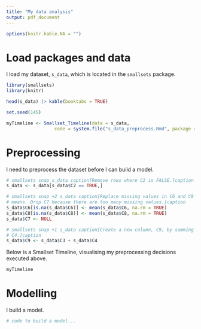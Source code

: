 ```yaml
---
title: "My data analysis"
output: pdf_document
---
```


```r
options(knitr.kable.NA = "")
```

# Load packages and data

I load my dataset, `s_data`, which is located in the `smallsets` package.

```r
library(smallsets)
library(knitr)

head(s_data) |> kable(booktabs = TRUE)
```

```r
set.seed(145)

myTimeline <- Smallset_Timeline(data = s_data,
                  code = system.file("s_data_preprocess.Rmd", package = "smallsets"))
```
                  
# Preprocessing

I need to preprocess the dataset before I can build a model.

```r
# smallsets snap s_data caption[Remove rows where C2 is FALSE.]caption
s_data <- s_data[s_data$C2 == TRUE,]

# smallsets snap +2 s_data caption[Replace missing values in C6 and C8 with column
# means. Drop C7 because there are too many missing values.]caption
s_data$C6[is.na(s_data$C6)] <- mean(s_data$C6, na.rm = TRUE)
s_data$C8[is.na(s_data$C8)] <- mean(s_data$C8, na.rm = TRUE)
s_data$C7 <- NULL

# smallsets snap +1 s_data caption[Create a new column, C9, by summing C3 and
# C4.]caption
s_data$C9 <- s_data$C3 + s_data$C4
```

Below is a Smallset Timeline, visualising my preprocessing decisions executed above.

```r
myTimeline
```

# Modelling

I build a model.

```r
# code to build a model...
```
